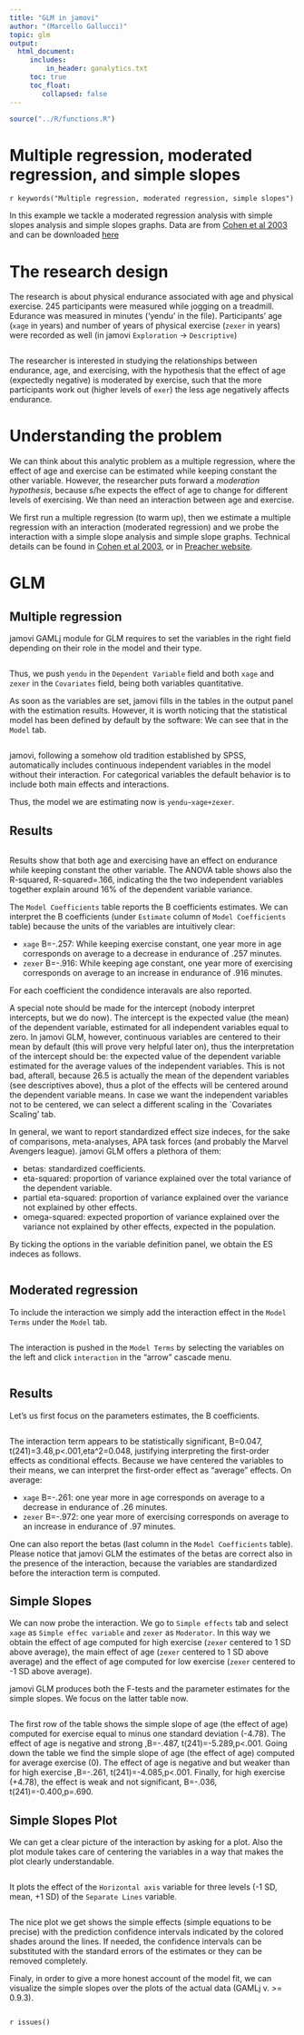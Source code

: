 ```yaml
---
title: "GLM in jamovi"
author: "(Marcello Gallucci)"
topic: glm
output: 
  html_document:
     includes:
         in_header: ganalytics.txt
     toc: true
     toc_float:
        collapsed: false
---
```


```r
source("../R/functions.R")
```



# Multiple regression, moderated regression, and simple slopes

`r keywords("Multiple regression, moderated regression, simple slopes")`

In this example we tackle a moderated regression analysis with simple slopes analysis and simple slopes graphs. Data are from   [Cohen et al 2003](http://psycnet.apa.org/record/2002-18109-000) and can be downloaded  [here](https://github.com/mcfanda/gamlj/blob/master/data/exercise.csv)

# The research design

The research is about physical endurance associated with age and physical exercise. 245 participants were measured while jogging on a treadmill. Edurance was measured in minutes ('yendu' in the file). Participants' age (`xage` in years) and number of years of physical exercise (`zexer` in years) were recorded as well (in jamovi `Exploration` -> `Descriptive`)  

<img src="examples/glm1/desc.png" class="img-responsive" alt="">

The researcher is interested in studying the relationships between endurance, age, and exercising, with the hypothesis that the effect of age (expectedly negative) is moderated by exercise, such that the more participants work out (higher levels of `exer`) the less age negatively affects endurance. 

# Understanding the problem

We can think about this analytic problem as a multiple regression, where the effect of age and exercise can be estimated while keeping constant the other variable. However, the researcher puts forward a _moderation hypothesis_, because s/he expects the effect of age to change for different levels of exercising. We than need an interaction between age and exercise.

We first run a multiple regression (to warm up), then we estimate a multiple regression with an interaction (moderated regression) and we probe the interaction with a simple slope analysis and simple slope graphs. Technical details can be found in [Cohen et al 2003](http://psycnet.apa.org/record/2002-18109-000), or in [Preacher website](http://quantpsy.org/interact/interactions.htm).

# GLM

## Multiple regression

jamovi GAMLj module for GLM requires to set the variables in the right field depending on their role in the model and their type. 

<img src="examples/glm1/variables.png" class="img-responsive" alt="">

Thus, we push `yendu` in the `Dependent Variable` field and both `xage` and `zexer` in the `Covariates` field, being both variables quantitative.

As soon as the variables are set, jamovi  fills in the tables in the output panel with the estimation results. However, it is worth noticing that the statistical model has been defined by default by the software: We can see that in the `Model` tab.

<img src="examples/glm1/model.png" class="img-responsive" alt="">

jamovi, following a somehow old tradition established by SPSS, automatically includes continuous independent variables in the model without their interaction. For categorical variables the default behavior is to include both main effects and interactions.

Thus, the model we are estimating now is `yendu~xage+zexer`.

## Results

<img src="examples/glm1/resultsmr1.png" class="img-responsive" alt="">

Results show that both age and exercising have an effect on endurance while keeping constant the other variable. The ANOVA table shows also the R-squared, R-squared=.166, indicating the the two independent variables together explain around 16% of the dependent variable variance.

The `Model Coefficients` table reports the B coefficients estimates. We can interpret the B coefficients (under `Estimate` column  of `Model Coefficients` table) because the units of the variables are intuitively clear:

* `xage` B=-.257: While keeping exercise constant, one year more in age corresponds on average to a decrease in endurance of .257 minutes. 
* `zexer` B=-.916: While keeping age constant, one year more of exercising corresponds on average to an increase in endurance of .916 minutes.

For each coefficient the condidence interavals are also reported.

A special note should be made for the intercept (nobody interpret intercepts, but we do now). The intercept is the expected value (the mean) of the dependent variable, estimated for all independent variables equal to zero. In jamovi GLM, however, continuous variables are centered to their mean by default (this will prove very helpful later on), thus the interpretation of the intercept should be: the expected value of the dependent variable estimated for the average values of the independent variables. This is not bad, afterall, because 26.5 is actually the mean of the dependent variables (see descriptives above), thus a plot of the effects will be centered around the dependent variable means. In case we want the independent variables not to be centered, we can select a different scaling in the `Covariates Scaling' tab.

In general, we want to report standardized effect size indeces, for the sake of comparisons, meta-analyses, APA task forces (and probably the Marvel Avengers league). jamovi GLM offers a plethora of them: 

* betas: standardized coefficients.
* eta-squared: proportion of variance explained over the total variance of the dependent variable.
* partial eta-squared: proportion of variance explained over the variance not explained by other effects.
* omega-squared: expected proportion of variance explained over the variance not explained by other effects, expected in the population.

By ticking the options in the variable definition panel, we obtain the ES indeces as follows.

<img src="examples/glm1/resultsmr2.png" class="img-responsive" alt="">


## Moderated regression

To include the interaction we simply add the interaction effect in the `Model Terms` under the `Model` tab.

<img src="examples/glm1/model2.png" class="img-responsive" alt="">

The interaction is pushed in the `Model Terms` by selecting the variables on the left and click `interaction` in the "arrow" cascade menu.

<img src="glm/interactions.png" class="img-responsive" alt="">

## Results

Let's us first focus on the parameters estimates, the B coefficients.

<img src="examples/glm1/resultsmoderate.png" class="img-responsive" alt="">

The interaction term appears to be statistically significant, B=0.047, t(241)=3.48,p<.001,eta^2=0.048, justifying interpreting the first-order effects as conditional effects. Because we have centered the variables to their means, we can interpret the first-order effect as "average" effects. On average:

* `xage` B=-.261:  one year more in age corresponds on average to a decrease in endurance of .26 minutes. 
* `zexer` B=-.972:  one year more of exercising corresponds on average to an increase in endurance of .97 minutes.

One can also report the betas (last column in the `Model Coefficients` table). Please notice that jamovi GLM the estimates of the betas are correct also in the presence of the interaction, because the variables are standardized before the interaction term is computed.

## Simple Slopes

We can now probe the interaction. We go to `Simple effects` tab and select `xage`  as `Simple effec variable` and `zexer` as `Moderator`. In this way we obtain the effect of age computed for high exercise (`zexer` centered to 1 SD above average), the main effect of age (`zexer` centered to 1 SD above average) and the effect of age computed for low exercise (`zexer` centered to -1 SD above average).

jamovi GLM produces both the F-tests and the parameter estimates for the simple slopes. We focus on the latter table now.

<img src="examples/glm1/resultssimple.png" class="img-responsive" alt="">

The first row of the table shows the simple slope of age (the effect of age) computed for exercise equal to minus one standard deviation (-4.78). The effect of age is negative and strong ,B=-.487, t(241)=-5.289,p<.001. Going down the table we find  the simple slope of age (the effect of age) computed for average exercise (0). The effect of age is negative and but weaker than for high exercise ,B=-.261, t(241)=-4.085,p<.001. Finally, for high exercise (+4.78), the effect is weak and not significant, B=-.036, t(241)=-0.400,p=.690.

## Simple Slopes Plot

We can get a clear picture of the interaction by asking for a plot. Also the plot module takes care of centering the variables in a way that makes the plot clearly understandable. 

<img src="examples/glm1/plots.png" class="img-responsive" alt="">

It plots the effect of the `Horizontal axis` variable for three levels (-1 SD, mean, +1 SD) of the `Separate Lines` variable. 

<img src="examples/glm1/resultsplot.png" class="img-responsive" alt="">

The nice plot we get shows the simple effects (simple equations to be precise) with the prediction confidence intervals indicated by the colored shades around the lines. If needed, the confidence intervals can be substituted with the standard errors of the estimates or they can be removed completely.

Finaly, in order to give a more honest account of the model fit, we can visualize the simple slopes over the plots of the actual data (GAMLj v. >= 0.9.3). 

<img src="examples/glm1/resultsplot2.png" class="img-responsive" alt="">


`r issues()`